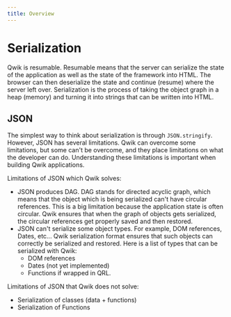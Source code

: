 ```yaml
---
title: Overview
---
```


# Serialization

Qwik is resumable. Resumable means that the server can serialize the state of the application as well as the state of the framework into HTML. The browser can then deserialize the state and continue (resume) where the server left over. Serialization is the process of taking the object graph in a heap (memory) and turning it into strings that can be written into HTML.

## JSON

The simplest way to think about serialization is through `JSON.stringify`. However, JSON has several limitations. Qwik can overcome some limitations, but some can't be overcome, and they place limitations on what the developer can do. Understanding these limitations is important when building Qwik applications.

Limitations of JSON which Qwik solves:

- JSON produces DAG. DAG stands for directed acyclic graph, which means that the object which is being serialized can't have circular references. This is a big limitation because the application state is often circular. Qwik ensures that when the graph of objects gets serialized, the circular references get properly saved and then restored.
- JSON can't serialize some object types. For example, DOM references, Dates, etc... Qwik serialization format ensures that such objects can correctly be serialized and restored. Here is a list of types that can be serialized with Qwik:
  - DOM references
  - Dates (not yet implemented)
  - Functions if wrapped in QRL.

Limitations of JSON that Qwik does not solve:

- Serialization of classes (data + functions)
- Serialization of Functions
